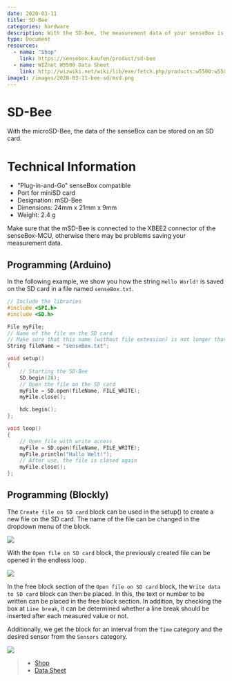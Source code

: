 ```yaml
---
date: 2020-03-11
title: SD-Bee
categories: hardware
description: With the SD-Bee, the measurement data of your senseBox is stored on an SD card.
type: Document
resources:
  - name: "Shop"
    link: https://sensebox.kaufen/product/sd-bee
  - name: WIZnet W5500 Data Sheet
    link: http://wizwiki.net/wiki/lib/exe/fetch.php/products:w5500:w5500_ds_v109e.pdf
image1: /images/2020-03-11-bee-sd/msd.png
---
```




# SD-Bee

With the microSD-Bee, the data of the senseBox can be stored on an SD card.

<ImageWithText src={sdBee} alt="SD Modul" title="SD Bee"/> 


# Technical Information
* "Plug-in-and-Go" senseBox compatible
* Port for miniSD card
* Designation: mSD-Bee
* Dimensions: 24mm x 21mm x 9mm
* Weight: 2.4 g

Make sure that the mSD-Bee is connected to the XBEE2 connector of the senseBox-MCU, otherwise there may be problems saving your measurement data.

## Programming (Arduino)
In the following example, we show you how the string `Hello World!` is saved on the SD card in a file named `senseBox.txt`. 

```cpp
// Include the libraries
#include <SPI.h>
#include <SD.h>

File myFile;
// Name of the file on the SD card
// Make sure that this name (without file extension) is not longer than 8 characters!
String fileName = "senseBox.txt";

void setup()
{ 
    // Starting the SD-Bee
    SD.begin(28);
    // Open the file on the SD card
    myFile = SD.open(fileName, FILE_WRITE);
    myFile.close();

    hdc.begin();
};

void loop()
{
    // Open file with write access
    myFile = SD.open(fileName, FILE_WRITE);
    myFile.println("Hallo Welt!");
    // After use, the file is closed again
    myFile.close();
};
```

## Programming (Blockly)

The `Create file on SD card` block can be used in the setup() to create a new file on the SD card. 
The name of the file can be changed in the dropdown menu of the block.

![](/img/en/blockly-bilder/sd-karte/blockly-sd-1.svg)

With the `Open file on SD card` block, the previously created file can be opened in the endless loop.

![](/img/en/blockly-bilder/sd-karte/blockly-sd-2.svg)

In the free block section of the `Open file on SD card` block, the `Write data to SD card` block can then be placed. 
In this, the text or number to be written can be placed in the free block section. 
In addition, by checking the box at `Line break`, it can be determined whether a line break should be inserted after each measured value or not.

Additionally, we get the block for an interval from the `Time` category and the desired sensor from the `Sensors` category.

![](/img/en/blockly-bilder/sd-karte/blockly-sd-3.svg)




> - [Shop](https://sensebox.kaufen/product/sd-bee)
> - [Data Sheet](https://sensebox.de/non_img_assets/datenblaetter/pdf_output/Datenblatt-senseBox_SD_Bee.pdf)